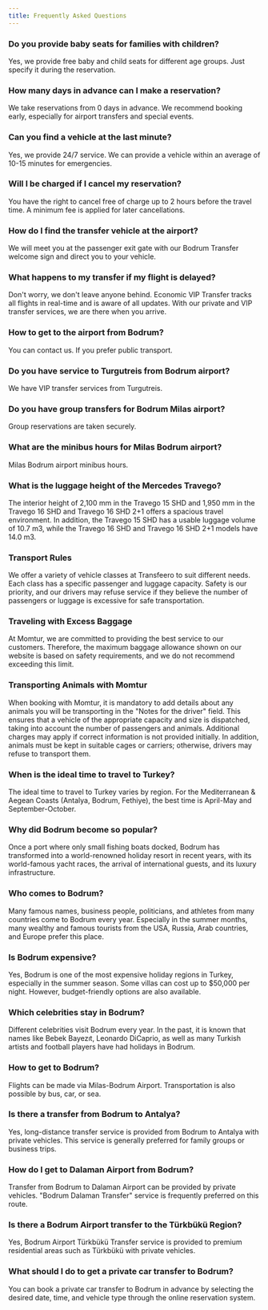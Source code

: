```yaml
---
title: Frequently Asked Questions
---
```


### Do you provide baby seats for families with children?
Yes, we provide free baby and child seats for different age groups. Just specify it during the reservation.

### How many days in advance can I make a reservation?
We take reservations from 0 days in advance. We recommend booking early, especially for airport transfers and special events.

### Can you find a vehicle at the last minute?
Yes, we provide 24/7 service. We can provide a vehicle within an average of 10-15 minutes for emergencies.

### Will I be charged if I cancel my reservation?
You have the right to cancel free of charge up to 2 hours before the travel time. A minimum fee is applied for later cancellations.

### How do I find the transfer vehicle at the airport?
We will meet you at the passenger exit gate with our Bodrum Transfer welcome sign and direct you to your vehicle.

### What happens to my transfer if my flight is delayed?
Don't worry, we don't leave anyone behind. Economic VIP Transfer tracks all flights in real-time and is aware of all updates. With our private and VIP transfer services, we are there when you arrive.

### How to get to the airport from Bodrum?
You can contact us. If you prefer public transport.

### Do you have service to Turgutreis from Bodrum airport?
We have VIP transfer services from Turgutreis.

### Do you have group transfers for Bodrum Milas airport?
Group reservations are taken securely.

### What are the minibus hours for Milas Bodrum airport?
Milas Bodrum airport minibus hours.

### What is the luggage height of the Mercedes Travego?
The interior height of 2,100 mm in the Travego 15 SHD and 1,950 mm in the Travego 16 SHD and Travego 16 SHD 2+1 offers a spacious travel environment. In addition, the Travego 15 SHD has a usable luggage volume of 10.7 m3, while the Travego 16 SHD and Travego 16 SHD 2+1 models have 14.0 m3.

### Transport Rules
We offer a variety of vehicle classes at Transfeero to suit different needs. Each class has a specific passenger and luggage capacity. Safety is our priority, and our drivers may refuse service if they believe the number of passengers or luggage is excessive for safe transportation.

### Traveling with Excess Baggage
At Momtur, we are committed to providing the best service to our customers. Therefore, the maximum baggage allowance shown on our website is based on safety requirements, and we do not recommend exceeding this limit.

### Transporting Animals with Momtur
When booking with Momtur, it is mandatory to add details about any animals you will be transporting in the "Notes for the driver" field. This ensures that a vehicle of the appropriate capacity and size is dispatched, taking into account the number of passengers and animals. Additional charges may apply if correct information is not provided initially. In addition, animals must be kept in suitable cages or carriers; otherwise, drivers may refuse to transport them.

### When is the ideal time to travel to Turkey?
The ideal time to travel to Turkey varies by region. For the Mediterranean & Aegean Coasts (Antalya, Bodrum, Fethiye), the best time is April-May and September-October.

### Why did Bodrum become so popular?
Once a port where only small fishing boats docked, Bodrum has transformed into a world-renowned holiday resort in recent years, with its world-famous yacht races, the arrival of international guests, and its luxury infrastructure.

### Who comes to Bodrum?
Many famous names, business people, politicians, and athletes from many countries come to Bodrum every year. Especially in the summer months, many wealthy and famous tourists from the USA, Russia, Arab countries, and Europe prefer this place.

### Is Bodrum expensive?
Yes, Bodrum is one of the most expensive holiday regions in Turkey, especially in the summer season. Some villas can cost up to $50,000 per night. However, budget-friendly options are also available.

### Which celebrities stay in Bodrum?
Different celebrities visit Bodrum every year. In the past, it is known that names like Bebek Bayezıt, Leonardo DiCaprio, as well as many Turkish artists and football players have had holidays in Bodrum.

### How to get to Bodrum?
Flights can be made via Milas-Bodrum Airport. Transportation is also possible by bus, car, or sea.

### Is there a transfer from Bodrum to Antalya?
Yes, long-distance transfer service is provided from Bodrum to Antalya with private vehicles. This service is generally preferred for family groups or business trips.

### How do I get to Dalaman Airport from Bodrum?
Transfer from Bodrum to Dalaman Airport can be provided by private vehicles. "Bodrum Dalaman Transfer" service is frequently preferred on this route.

### Is there a Bodrum Airport transfer to the Türkbükü Region?
Yes, Bodrum Airport Türkbükü Transfer service is provided to premium residential areas such as Türkbükü with private vehicles.

### What should I do to get a private car transfer to Bodrum?
You can book a private car transfer to Bodrum in advance by selecting the desired date, time, and vehicle type through the online reservation system.
